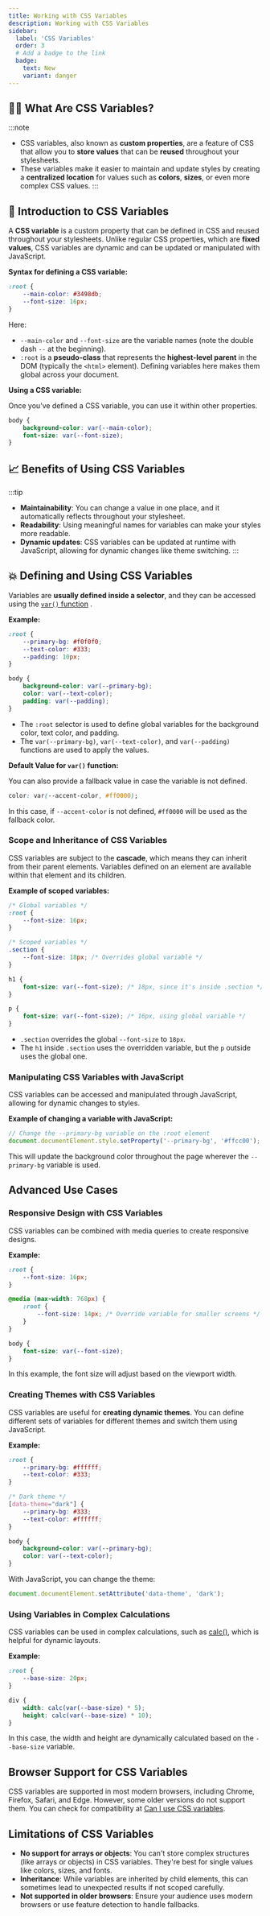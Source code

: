 ```yaml
---
title: Working with CSS Variables
description: Working with CSS Variables
sidebar:
  label: 'CSS Variables'
  order: 3
  # Add a badge to the link
  badge:
    text: New
    variant: danger
---
```


## 👩‍💻 What Are CSS Variables?

:::note
- CSS variables, also known as **custom properties**, are a feature of CSS that allow you to **store values** that can be **reused** throughout your stylesheets. 
- These variables make it easier to maintain and update styles by creating a **centralized location** for values such as **colors**, **sizes**, or even more complex CSS values. 
:::

## 🧮 Introduction to CSS Variables

A **CSS variable** is a custom property that can be defined in CSS and reused throughout your stylesheets. Unlike regular CSS properties, which are **fixed values**, CSS variables are dynamic and can be updated or manipulated with JavaScript.

**Syntax for defining a CSS variable:**

```css
:root {
    --main-color: #3498db;
    --font-size: 16px;
}
```

Here:
- `--main-color` and `--font-size` are the variable names (note the double dash `--` at the beginning).
- `:root` is a **pseudo-class** that represents the **highest-level parent** in the DOM (typically the `<html>` element). Defining variables here makes them global across your document.

**Using a CSS variable:**

Once you’ve defined a CSS variable, you can use it within other properties.

```css
body {
    background-color: var(--main-color);
    font-size: var(--font-size);
}
```

## 📈 Benefits of Using CSS Variables
:::tip
- **Maintainability**: You can change a value in one place, and it automatically reflects throughout your stylesheet.
- **Readability**: Using meaningful names for variables can make your styles more readable.
- **Dynamic updates**: CSS variables can be updated at runtime with JavaScript, allowing for dynamic changes like theme switching.
:::

## 💥 Defining and Using CSS Variables

Variables are **usually defined inside a selector**, and they can be accessed using the [`var()` function](https://developer.mozilla.org/en-US/docs/Web/CSS/var) .

**Example:**

```css
:root {
    --primary-bg: #f0f0f0;
    --text-color: #333;
    --padding: 10px;
}

body {
    background-color: var(--primary-bg);
    color: var(--text-color);
    padding: var(--padding);
}
```

- The `:root` selector is used to define global variables for the background color, text color, and padding.
- The `var(--primary-bg)`, `var(--text-color)`, and `var(--padding)` functions are used to apply the values.

**Default Value for `var()` function:**

You can also provide a fallback value in case the variable is not defined.

```css
color: var(--accent-color, #ff0000);
```

In this case, if `--accent-color` is not defined, `#ff0000` will be used as the fallback color.

### Scope and Inheritance of CSS Variables

CSS variables are subject to the **cascade**, which means they can inherit from their parent elements. Variables defined on an element are available within that element and its children.

**Example of scoped variables:**

```css
/* Global variables */
:root {
    --font-size: 16px;
}

/* Scoped variables */
.section {
    --font-size: 18px; /* Overrides global variable */
}

h1 {
    font-size: var(--font-size); /* 18px, since it's inside .section */
}

p {
    font-size: var(--font-size); /* 16px, using global variable */
}
```

- `.section` overrides the global `--font-size` to `18px`.
- The `h1` inside `.section` uses the overridden variable, but the `p` outside uses the global one.

### Manipulating CSS Variables with JavaScript

CSS variables can be accessed and manipulated through JavaScript, allowing for dynamic changes to styles.

**Example of changing a variable with JavaScript:**

```javascript
// Change the --primary-bg variable on the :root element
document.documentElement.style.setProperty('--primary-bg', '#ffcc00');
```

This will update the background color throughout the page wherever the `--primary-bg` variable is used.

## Advanced Use Cases

### Responsive Design with CSS Variables

CSS variables can be combined with media queries to create responsive designs.

**Example:**

```css
:root {
    --font-size: 16px;
}

@media (max-width: 768px) {
    :root {
        --font-size: 14px; /* Override variable for smaller screens */
    }
}

body {
    font-size: var(--font-size);
}
```

In this example, the font size will adjust based on the viewport width.

### Creating Themes with CSS Variables

CSS variables are useful for **creating dynamic themes**. You can define different sets of variables for different themes and switch them using JavaScript.

**Example:**

```css
:root {
    --primary-bg: #ffffff;
    --text-color: #333;
}

/* Dark theme */
[data-theme="dark"] {
    --primary-bg: #333;
    --text-color: #ffffff;
}

body {
    background-color: var(--primary-bg);
    color: var(--text-color);
}
```

With JavaScript, you can change the theme:

```javascript
document.documentElement.setAttribute('data-theme', 'dark');
```

### Using Variables in Complex Calculations

CSS variables can be used in complex calculations, such as [calc()](https://developer.mozilla.org/en-US/docs/Web/CSS/calc), which is helpful for dynamic layouts.

**Example:**

```css
:root {
    --base-size: 20px;
}

div {
    width: calc(var(--base-size) * 5);
    height: calc(var(--base-size) * 10);
}
```

In this case, the width and height are dynamically calculated based on the `--base-size` variable.

## Browser Support for CSS Variables

CSS variables are supported in most modern browsers, including Chrome, Firefox, Safari, and Edge. However, some older versions do not support them. You can check for compatibility at [Can I use CSS variables](https://caniuse.com/css-variables).

## Limitations of CSS Variables

- **No support for arrays or objects**: You can't store complex structures (like arrays or objects) in CSS variables. They're best for single values like colors, sizes, and fonts.
- **Inheritance**: While variables are inherited by child elements, this can sometimes lead to unexpected results if not scoped carefully.
- **Not supported in older browsers**: Ensure your audience uses modern browsers or use feature detection to handle fallbacks.
